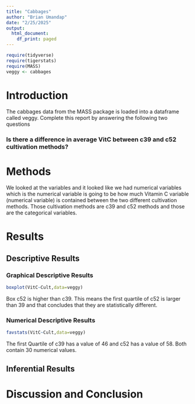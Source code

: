 ```yaml
---
title: "Cabbages"
author: "Brian Umandap"
date: "2/25/2025"
output:
  html_document:
    df_print: paged
---
```


```r
require(tidyverse)
require(tigerstats)
require(MASS)
veggy <- cabbages
```

# Introduction

<!--In this section you explain what you are trying to show.  Where did the data come from?  What is the research or other question you are trying to answer?!-->
 The cabbages data from the MASS package is loaded into a dataframe called veggy. Complete this report by answering the following two questions  
 
### Is there a difference in average VitC between c39 and c52 cultivation methods?  



# Methods

<!--Decide on your methods:  use "variable analysis" or other appropriate descriptors.  Make sure to choose at least one graphical method and at least one numerical method.!-->

We looked at the variables and it looked like we had numerical variables which is the numerical variable is going to be how much Vitamin C variable (numerical variable) is contained between the two different cultivation methods. Those cultivation methods are c39 and c52 methods and those are the categorical variables.

# Results

<!--Divide this section into two sub-sections:  One for your descriptive  results and one for your inferential results.!-->

## Descriptive Results

### Graphical Descriptive Results

<!--Graphical results here.  Make sure to show your code.  Provide appropriate labels for axes, giving units if possible, and provide a good title for the graph, too.  Use the graphical results to describe the patterns if any that exist in the data as focused toward the research question!-->

```r
boxplot(VitC~Cult,data=veggy)
```

Box c52 is higher than c39. This means the first quartile of c52 is larger than 39 and that concludes that they are statistically different. 

### Numerical Descriptive Results

```r
favstats(VitC~Cult,data=veggy)
```

The first Quartile of c39 has a value of 46 and c52 has a value of 58. Both contain 30 numerical values. 

<!--Numerical results go here. Use the numerical results to describe the patterns if any that exist in the data as focused toward the research question!-->

## Inferential Results

<!--State hypothesis clearly.  Make sure your discussion of the inferential test covers all the aspects that the test output produces, such as test statistic, p-value etc.  Make a decision about the null hypothesis, explain the assumptions on which the selected test/procedure was based, and why the chosen procedure satisfys the assumptions and is appropriate to answer the research question!-->


# Discussion and Conclusion

<!--Discussion and conclusion here.  If you found a relationship be sure to consider whether the relationship occurs because one of the variavbles causes the other, or whether they perhasps are related for some other reason.  Watch the chapter 6 videos from the GeorgeTown videos collection.!-->
